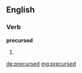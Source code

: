==English==

===Verb===
'''precursed'''

# {{en-past of|precurse}}

[[de:precursed]]
[[mg:precursed]]